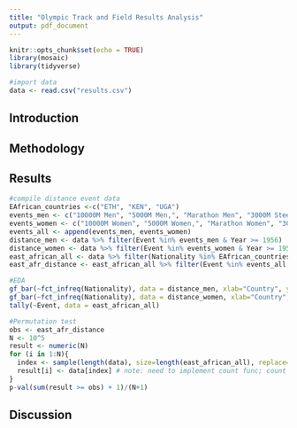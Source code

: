 ```yaml
---
title: "Olympic Track and Field Results Analysis"
output: pdf_document
---
```


```r
knitr::opts_chunk$set(echo = TRUE)
library(mosaic)
library(tidyverse)
```

```r
#import data
data <- read.csv("results.csv")
```

## Introduction

## Methodology

## Results

```r
#compile distance event data
EAfrican_countries <-c("ETH", "KEN", "UGA")
events_men <- c("10000M Men", "5000M Men,", "Marathon Men", "3000M Steeplechase Men")
events_women <- c("10000M Women", "5000M Women,", "Marathon Women", "3000M Steeplechase Women")
events_all <- append(events_men, events_women)
distance_men <- data %>% filter(Event %in% events_men & Year >= 1956)
distance_women <- data %>% filter(Event %in% events_women & Year >= 1956)
east_african_all <- data %>% filter(Nationality %in% EAfrican_countries)
east_afr_distance <- east_african_all %>% filter(Event %in% events_all & Year >= 1956)
```

```r
#EDA
gf_bar(~fct_infreq(Nationality), data = distance_men, xlab="Country", ylab="No. of medals", title="Olympic Men's Track Distance Medals by Country, 1956-2016")
gf_bar(~fct_infreq(Nationality), data = distance_women, xlab="Country", ylab="No. of medals", title="Olympic Women's Track Distance Medals by Country, 1956-2016")
tally(~Event, data = east_african_all)
```

```r
#Permutation test
obs <- east_afr_distance
N <- 10^5
result <- numeric(N)
for (i in 1:N){
  index <- sample(length(data), size=length(east_african_all), replace=False)
  result[i] <- data[index] # note: need to implement count func; count will find country w/ greatest num of medal winners in data[index], and return that num
}
p-val(sum(result >= obs) + 1)/(N+1)

```
## Discussion